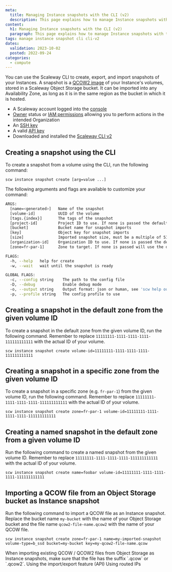 ```yaml
---
meta:
  title: Managing Instance snapshots with the CLI (v2)
  description: This page explains how to manage Instance snapshots with the CLI (v2)
content:
  h1: Managing Instance snapshots with the CLI (v2)
  paragraph: This page explains how to manage Instance snapshots with the CLI (v2)
tags: manage instance snapshot cli cli-v2
dates:
  validation: 2023-10-02
  posted: 2022-09-24
categories:
  - compute
---
```


You can use the Scaleway CLI to create, export, and import snapshots of your Instances. A snapshot is a [QCOW2 image](https://en.wikipedia.org/wiki/Qcow) of your Instance's volumes, stored in a Scaleway Object Storage bucket. It can be imported into any Availability Zone, as long as it is in the same region as the bucket in which it is hosted.

<Macro id="requirements" />

- A Scaleway account logged into the [console](https://console.scaleway.com)
- [Owner](/identity-and-access-management/iam/concepts/#owner) status or [IAM permissions](/identity-and-access-management/iam/concepts/#permission) allowing you to perform actions in the intended Organization
- An [SSH key](/identity-and-access-management/organizations-and-projects/how-to/create-ssh-key/)
- A valid [API key](/identity-and-access-management/iam/how-to/create-api-keys/)
- Downloaded and installed the [Scaleway CLI v2](https://github.com/scaleway/scaleway-cli#scaleway-cli-v2)

## Creating a snapshot using the CLI

To create a snapshot from a volume using the CLI, run the following command:
```
scw instance snapshot create [arg=value ...]
```

The following arguments and flags are available to customize your command:

```sh
ARGS:
  [name=<generated>]   Name of the snapshot
  [volume-id]          UUID of the volume
  [tags.{index}]       The tags of the snapshot
  [project-id]         Project ID to use. If none is passed the default project ID will be used
  [bucket]             Bucket name for snapshot imports
  [key]                Object key for snapshot imports
  [size]               Imported snapshot size, must be a multiple of 512
  [organization-id]    Organization ID to use. If none is passed the default organization ID will be used
  [zone=fr-par-1]      Zone to target. If none is passed will use the default zone from the config (fr-par-1 | fr-par-2 | fr-par-3 | nl-ams-1 | nl-ams-2 | pl-waw-1)

FLAGS:
  -h, --help   help for create
  -w, --wait   wait until the snapshot is ready

GLOBAL FLAGS:
  -c, --config string    The path to the config file
  -D, --debug            Enable debug mode
  -o, --output string    Output format: json or human, see 'scw help output' for more info (default "human")
  -p, --profile string   The config profile to use
```

## Creating a snapshot in the default zone from the given volume ID

To create a snapshot in the default zone from the given volume ID, run the following command. Remember to replace `11111111-1111-1111-1111-111111111111` with the actual ID of your volume.

```
scw instance snapshot create volume-id=11111111-1111-1111-1111-111111111111
```

## Creating a snapshot in a specific zone from the given volume ID

To create a snapshot in a specific zone (e.g. `fr-par-1`) from the given volume ID, run the following command. Remember to replace `11111111-1111-1111-1111-111111111111` with the actual ID of your volume.
```
scw instance snapshot create zone=fr-par-1 volume-id=11111111-1111-1111-1111-111111111111
```

## Creating a named snapshot in the default zone from a given volume ID

Run the following command to create a named snapshot from the given volume ID. Remember to replace `11111111-1111-1111-1111-111111111111` with the actual ID of your volume.

```
scw instance snapshot create name=foobar volume-id=11111111-1111-1111-1111-111111111111
```

## Importing a QCOW file from an Object Storage bucket as Instance snapshot

Run the following command to import a QCOW file as an Instance snapshot. Replace the bucket name `my-bucket` with the name of your Object Storage bucket and the file name `qcow2-file-name.qcow2` with the name of your QCOW file.
```
scw instance snapshot create zone=fr-par-1 name=my-imported-snapshot volume-type=b_ssd bucket=my-bucket key=my-qcow2-file-name.qcow
```

<Message type="important">
  When importing existing QCOW / QCOW2 files from Object Storage as Instance snapshots, make sure that the file has the suffix `.qcow` or `.qcow2`.
</Message>


<Navigation>
  <PreviousButton to="/compute/instances/api-cli/snapshot-import-export-feature/">Using the import/export feature (API)</PreviousButton>
  <NextButton to="/compute/instances/api-cli/using-routed-ips/">Using routed IPs</NextButton>
</Navigation>
